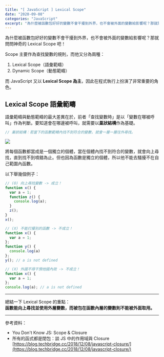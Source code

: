 ```yaml
---
title: "[ JavaScript ] Lexical Scope"
date: "2020-09-08"
categories: "JavaScript"
excerpt: "為什麼被函數包好好的變數不會干擾到外界，也不會被外面的變數給影響呢？那就問問神奇的 Lexical Scope 吧！"
---
```


為什麼被函數包好好的變數不會干擾到外界，也不會被外面的變數給影響呢？那就問問神奇的 Lexical Scope 吧！

Scope 主要作為查找變數的規則，而他又分為兩種：
1. Lexical Scope（語彙範疇）
2. Dynamic Scope（動態範疇）

而 JavaScript 又以 **Lexical Scope 為主**，因此在程式執行上扮演了非常重要的角色。

## Lexical Scope 語彙範疇
語彙範疇與動態範疇的最大差異在於，前者「查找變數時」是以「變數在哪被呼叫」作為判斷。要知道會在哪邊被呼叫，就需要以**巢狀結構**作為基礎。

```javascript
// 巢狀結構：若當下的函數範疇內找不到符合的變數，就會一層一層往外尋找。
```
![](https://i.imgur.com/eCY0e57.png)

將每個函數都當成是一個獨立的個體，當在個體內找不到符合的變數，就會向上尋找，直到找不到噴錯為止。但也因為函數是獨立的個體，所以他不能去騷擾不在自己範圍內函數。

以下舉幾個例子：
```javascript
// (O) 向上尋找變數 -> 成立！
function x() {
  var a = 1;
  function z() {
    console.log(a);
  }
  z();
}
x();
```
```javascript
// (X) 不能打擾別的函數 -> 不成立！
function x() {
  var a = 1;
};
function y() {
  console.log(a)
};
y(); // a is not defined
```
```javascript
// (X) 外國不得干預他國內政 -> 不成立！
function x() {
  var a = 1;
};
console.log(a); // a is not defined
```
---
總結一下 Lexical Scope 的重點：<br/>
**函數能向上尋找並使用外層變數，而被包在函數內層的變數則不能被外面取用。**

---

參考資料：
- You Don't Know JS: Scope & Closure <br/>
- 所有的函式都是閉包：談 JS 中的作用域與 Closure<br/>
[https://blog.techbridge.cc/2018/12/08/javascript-closure/](https://blog.techbridge.cc/2018/12/08/javascript-closure/)